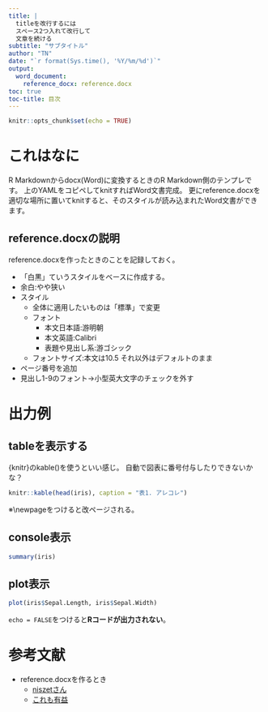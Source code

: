 ---
title: |
  titleを改行するには  
  スペース2つ入れて改行して  
  文章を続ける
subtitle: "サブタイトル"
author: "TN"
date: "`r format(Sys.time(), '%Y/%m/%d')`"
output:
  word_document:
    reference_docx: reference.docx
toc: true
toc-title: 目次
---

<!-- authorを複数入れたり、改行するのは現状できない? -->
<!-- authorの情報を入れるのは? -->
<!-- reference_docxでWordのテンプレ指定 -->
<!-- knitから始まるところで出力先フォルダ・名前指定 -->

```{r setup, include=FALSE}
knitr::opts_chunk$set(echo = TRUE)
```

# これはなに

R Markdownからdocx(Word)に変換するときのR Markdown側のテンプレです。
上のYAMLをコピペしてknitすればWord文書完成。
更にreference.docxを適切な場所に置いてknitすると、そのスタイルが読み込まれたWord文書ができます。


## reference.docxの説明

reference.docxを作ったときのことを記録しておく。

- 「白黒」ていうスタイルをベースに作成する。
- 余白:やや狭い
- スタイル
  - 全体に適用したいものは「標準」で変更
  - フォント
    - 本文日本語:游明朝
    - 本文英語:Calibri
    - 表題や見出し系:游ゴシック
  - フォントサイズ:本文は10.5 それ以外はデフォルトのまま
- ページ番号を追加
- 見出し1-9のフォント→小型英大文字のチェックを外す

# 出力例

## tableを表示する

{knitr}のkable()を使うといい感じ。
自動で図表に番号付与したりできないかな？

```{r}
knitr::kable(head(iris), caption = "表1. アレコレ")
```

\newpage

※\\newpageをつけると改ページされる。

## console表示

```{r cars}
summary(iris)
```

## plot表示

```{r pressure, echo=FALSE}
plot(iris$Sepal.Length, iris$Sepal.Width)
```

`echo = FALSE`をつけると**Rコードが出力されない**。


# 参考文献

- reference.docxを作るとき
  - [niszetさん](https://niszet.hatenablog.com/entry/2018/01/14/214800)
  - [これも有益](https://qiita.com/pooshikin/items/b6fa4b9341b50cacddaf)

